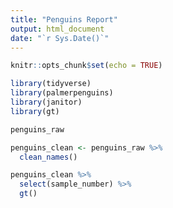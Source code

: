 ```yaml
---
title: "Penguins Report"
output: html_document
date: "`r Sys.Date()`"
---
```


```r
knitr::opts_chunk$set(echo = TRUE)
```

```r
library(tidyverse)
library(palmerpenguins)
library(janitor)
library(gt)
```

```r
penguins_raw
```



```r
penguins_clean <- penguins_raw %>% 
  clean_names()
```

```r
penguins_clean %>% 
  select(sample_number) %>% 
  gt()
```

